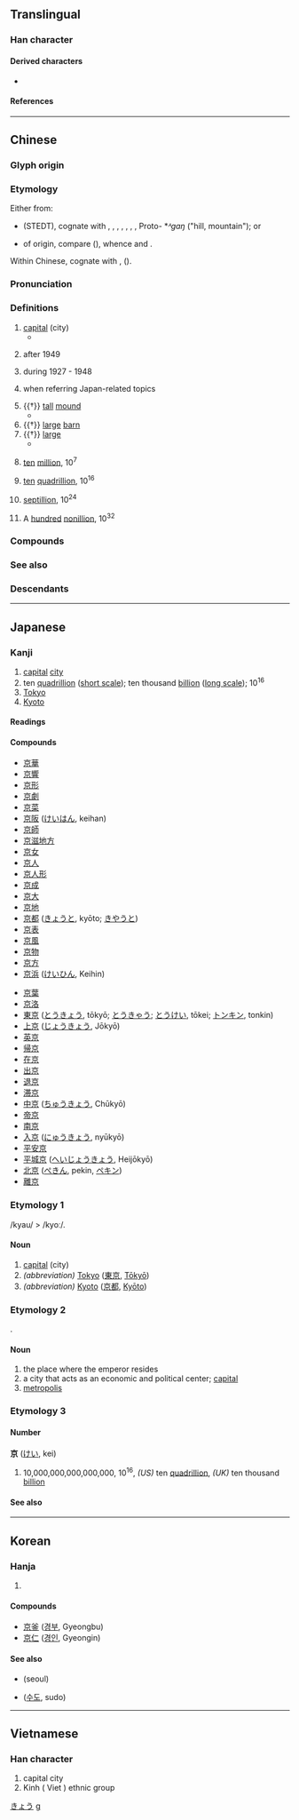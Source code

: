 {{also|亰}}
{{character info/new}}
<!-- may be replaced by zh-forms -->
==Translingual==
{{stroke order|strokes=8}}

===Han character===
{{Han char|rn=8|rad=亠|as=06|sn=8|four=00906|canj=YRF|ids=⿳亠口小}}

====Derived characters====
* {{l|mul|[[倞]] [[惊]] [[掠]] [[弶]] [[涼]]([[凉]]) [[猄]] [[婛]] [[𠶛]] [[𡌿]] [[𡹡]] [[琼]] [[晾]] [[椋]] [[㹁]] [[稤]] [[䁁]] [[䃄]] [[綡]]([[𫟅]]) [[翞]] [[諒]]([[谅]]) [[輬]]([[辌]]) [[䝶]] [[䣼]] [[𨂙]] [[鍄]] [[鯨]]([[鲸]]) [[黥]] [[剠]] [[勍]] [[就]] [[鶁]] [[𡹞]] [[景]] [[麖]]}}

====References====
{{Han ref|kx=0088.190|dkj=00299|dj=0187.110|hdz=10284.060|uh=4EAC}}

----

==Chinese==
{{zh-forms|alt=亰}}
{{zh-wp}}

===Glyph origin===
{{Han etym}}

===Etymology===
Either from: 
*{{inh|zh|sit-pro|*s-gaŋ||hill, ridge, mountain}} (STEDT), cognate with {{och-l|岡|hill, crest}}, {{och-l|鯨|whale}}, {{cog|bo|སྒང༌||ridge; mound}}, {{cog|my|ခင်||ridge}}, {{cog|my|အခေါင်||summit}}, {{cog|lhu|qhɔ³³||mountain}}, {{cog|suv|gɹaŋ³³||mountain}}, Proto-{{w|Tamangic languages|Tamangic}} *''ᴬgaŋ'' ("hill, mountain"); or 
*of {{der|zh|aav}} origin, compare {{cog|mkh-pro|*graŋ||hill, peak}} ({{zh-ref|Schuessler, 2007}}), whence {{cog|mnw|ဂြၚ်|tr=krɛ̀aŋ|t=peak}} and {{cog|mkh-okm|grāṅ||hill on flat land}}.

Within Chinese, cognate with {{och-l|景|large}}, {{och-l|鯨|whale}} ({{zh-ref|Schuessler, 2007}}).

===Pronunciation===
{{zh-pron
|m=jīng
|m-s=jin1
|dg=җин1
|c=ging1
|c-t=gen1
|g=jin1
|h=pfs=kîn;gd=gin1
|j=jing1
|mb=géng
|md=gĭng
|mn=kiaⁿ/keng
|mn_note=kiaⁿ - vernacular; keng - literary
|mn-t=gian1
|w=1jin
|x=jin1
|mc=y
|oc=y
|ma=y
|cat=n,num
}}

===Definitions===
{{zh-hanzi}}

# [[capital]] (city)
#* {{zh-x|三 后 在 天，王 配 于 京。|The three sovereigns were in heaven; and king [Wu] was their worthy successor in his '''capital'''.|ref=Shijing}}
# {{zh-short|北京|Beijing}} after 1949
# {{zh-short|南京|Nanjing}} during 1927 - 1948
# {{zh-short|京都|Kyoto}} when referring Japan-related topics
# {{†}} [[tall]] [[mound]]
#* {{zh-x|曾孫 之 庾，如 坻 如 京。|The stacks of the distant descendant, will stand like islands and '''mounds'''.|ref=Shijing}}
# {{†}} [[large]] [[barn]]
# {{†}} [[large]]
#* {{zh-x|^@有媯 之後，將 育 于 ^姜，五世其昌，並 于 正卿，八 世 之後，莫 之 與 京。| The posterity of this scion of the Gui [surname of the House of Chen] will be nourished among the Jiang [surname of the House of Qi]. In five generations they will be prosperous, and the highest ministers in Qi; in eight, there will be none to compare with them for '''greatness'''.|ref=Zuozhuan}}
# {{lb|zh|obsolete}} [[ten]] [[million]], 10<sup>7</sup>
# {{lb|zh|obsolete}} [[ten]] [[quadrillion]], 10<sup>16</sup>
# {{lb|zh|obsolete}} [[septillion]], 10<sup>24</sup>
# {{lb|zh|obsolete}} A [[hundred]] [[nonillion]], 10<sup>32</sup>

===Compounds===
{{zh-der|京白|京白梨|京菜|京城|東京|京都|京二胡|京官|京胡|京華|京劇|京派|京腔|京師|京味|京味兒|京戲|京韻大鼓|京族|京津大鼓|北京時間|京債|京花子|京兆|五日京兆|北京鴨|京報|京闕|京室|京倉|京畿|中京|京府|北京|京京|京油子|京調|上京|京語|二京|京洛|北京條約|京兆尹|京堂|京畿令|京尹|京江|京斯敦|帝京|京話|京滬鐵路|京東大鼓|北京狗|京口|京邑|京觀|四京|兩京|南京|京八寸|京片子|京縣|南京條約|北京大學|北京人|北京之春|京繡|光復舊京|京察|東京灣|玉京|東京股市|汴京|研京練都|神京|洛京|海京|放京債|盛京|燕京|灤京|東京影展|莫之與京|鎬京|進京|西京雜記|西京|維京人|陪京|西京賦|京山|京字頭}}

===See also===
{{zh-numerals-10^4}}

===Descendants===
{{CJKV||きょう|j2=けい|j3=きん|경|kinh}}

{{cln|zh|numeral symbols|numerals}}

----

==Japanese==

===Kanji===
{{ja-kanji|grade=2|rs=亠06}}

# [[capital]] [[city]]
# ten [[quadrillion]] ([[w:short scale|short scale]]); ten thousand [[billion]] ([[w:long scale|long scale]]); 10<sup>16</sup>
# [[Tokyo]]
# [[Kyoto]]

====Readings====
{{ja-readings
|goon=きょう<きやう
|kanon=けい
|toon=きん
|kun=みやこ-
|nanori=あつ, たか
}}

====Compounds====
{{top2}}
* [[京華]]
* [[京響]]
* [[京形]]
* [[京劇]]
* [[京菜]]
* [[京阪]] ([[けいはん]], keihan)
* [[京師]]
* [[京滋地方]]
* [[京女]]
* [[京人]]
* [[京人形]]
* [[京成]]
* [[京大]]
* [[京地]]
* [[京都]] ([[きょうと]], kyōto; [[きやうと]])
* [[京表]]
* [[京風]]
* [[京物]]
* [[京方]]
* [[京浜]] ([[けいひん]], Keihin)
{{mid2}}
* [[京葉]]
* [[京洛]]
* [[東京]] ([[とうきょう]], tōkyō; [[とうきゃう]]; [[とうけい]], tōkei; [[トンキン]], tonkin)
* [[上京]] ([[じょうきょう]], Jōkyō)
* [[英京]]
* [[帰京]]
* [[在京]]
* [[出京]]
* [[退京]]
* [[滞京]]
* [[中京]] ([[ちゅうきょう]], Chūkyō)
* [[帝京]]
* [[南京]]
* [[入京]] ([[にゅうきょう]], nyūkyō)
* [[平安京]]
* [[平城京]] ([[へいじょうきょう]], Heijōkyō)
* [[北京]] ([[ぺきん]], pekin, [[ペキン]])
* [[離京]]
{{bottom}}

===Etymology 1===
/kyau/ > /kyoː/.

====Noun====
{{ja-noun|きょう|hhira=きやう}}

# [[capital]] (city)
# ''(abbreviation)'' [[Tokyo]] ([[東京]], [[Tokyo|Tōkyō]])
# ''(abbreviation)'' [[Kyoto]] ([[京都]], [[Kyoto|Kyōto]])

===Etymology 2===
{{compound|ja|宮|tr1=miya|t1=imperial palace|処|tr2=ko|t2=place}}.

====Noun====
{{ja-noun|みやこ}}

# the place where the emperor resides
# a city that acts as an economic and political center; [[capital]]
# [[metropolis]]

===Etymology 3===

====Number====
'''京''' ([[けい]], kei)

# 10,000,000,000,000,000, 10<sup>16</sup>, ''(US)'' ten [[quadrillion]], ''(UK)'' ten thousand [[billion]]

====See also====
{{ja-number-number:京}}

[[Category:Japanese nouns|きょう]]
[[Category:Japanese numeral symbols|g]]

----

==Korean==

===Hanja===
{{ko-hanja|경}}

# {{rfdef|ko|sort=亠06}}

====Compounds====
* [[京釜]] ([[경부]], Gyeongbu)
* [[京仁]] ([[경인]], Gyeongin)

====See also====
* {{l|ko|서울}} (seoul)
* {{l|ko|首都}} ([[수도]], sudo)

----

==Vietnamese==

===Han character===
{{vi-readings|reading=kinh|rs=亠06}}

# capital city
# Kinh ( Viet ) ethnic group
